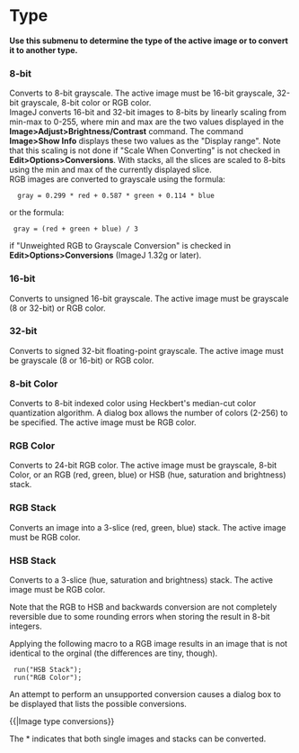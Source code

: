 = Type =

'''Use this submenu to determine the type of the active image or to convert it to another type.'''

=== 8-bit ===

Converts to 8-bit grayscale. The active image must be 16-bit grayscale, 32-bit grayscale, 8-bit color or RGB color.<br />ImageJ converts 16-bit and 32-bit images to 8-bits by linearly scaling from min-max to 0-255, where min and max are the two values displayed in the '''Image>Adjust>Brightness/Contrast''' command. The command '''Image>Show Info''' displays these two values as the "Display range". Note that this scaling is not done if "Scale When Converting" is not checked in '''Edit>Options>Conversions'''. With stacks, all the slices are scaled to 8-bits using the min and max of the currently displayed slice. <br />RGB images are converted to grayscale using the formula:

   gray = 0.299 * red + 0.587 * green + 0.114 * blue

or the formula:

  gray = (red + green + blue) / 3

if "Unweighted RGB to Grayscale Conversion" is checked in '''Edit>Options>Conversions''' (ImageJ 1.32g or later).

=== 16-bit ===

Converts to unsigned 16-bit grayscale. The active image must be grayscale (8 or 32-bit) or RGB color.

=== 32-bit ===

Converts to signed 32-bit floating-point grayscale. The active image must be grayscale (8 or 16-bit) or RGB color.

=== 8-bit Color ===

Converts to 8-bit indexed color using Heckbert's median-cut color quantization algorithm. A dialog box allows the number of colors (2-256) to be specified. The active image must be RGB color.

=== RGB Color ===

Converts to 24-bit RGB color. The active image must be grayscale, 8-bit Color, or an RGB (red, green, blue) or HSB (hue, saturation and brightness) stack.

=== RGB Stack ===

Converts an image into a 3-slice (red, green, blue) stack. The active image must be RGB color.

=== HSB Stack ===

Converts to a 3-slice (hue, saturation and brightness) stack. The active image must be RGB color.

Note that the RGB to HSB and backwards conversion are not completely reversible due to some rounding errors when storing the result in 8-bit integers.

Applying the following macro to a RGB image results in an image that is not identical to the orginal (the differences are tiny, though).

  run("HSB Stack");
  run("RGB Color");

An attempt to perform an unsupported conversion causes a dialog box to be displayed that lists the possible conversions.

{{{{:gui:image:type-conversations.gif|}}|Image type conversions}}

The * indicates that both single images and stacks can be converted.
